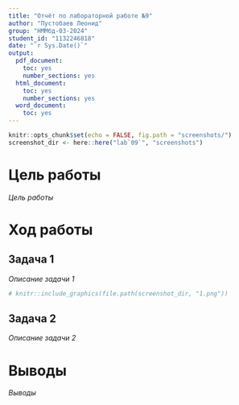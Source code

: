 ```yaml
---
title: "Отчёт по лабораторной работе №9"
author: "Пустобаев Леонид"
group: "НММбд-03-2024"
student_id: "1132246818"
date: "`r Sys.Date()`"
output:
  pdf_document:
    toc: yes
    number_sections: yes
  html_document:
    toc: yes
    number_sections: yes
  word_document:
    toc: yes
---
```


```r
knitr::opts_chunk$set(echo = FALSE, fig.path = "screenshots/")
screenshot_dir <- here::here("lab`09`", "screenshots")
```

# Цель работы
*Цель работы*

# Ход работы
## Задача 1
*Описание задачи 1*

```r
# knitr::include_graphics(file.path(screenshot_dir, "1.png"))
```

## Задача 2
*Описание задачи 2*

# Выводы
*Выводы*
